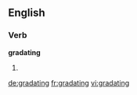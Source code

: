 ==English==

===Verb===
'''gradating'''

# {{present participle of|gradate}}

[[de:gradating]]
[[fr:gradating]]
[[vi:gradating]]